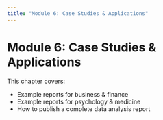 ```yaml
---
title: "Module 6: Case Studies & Applications"
---
```



# Module 6: Case Studies & Applications

This chapter covers:

- Example reports for business & finance
- Example reports for psychology & medicine
- How to publish a complete data analysis report